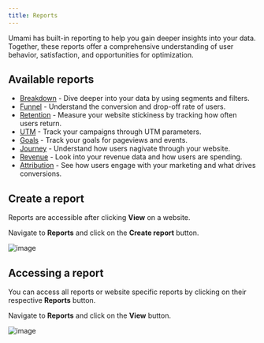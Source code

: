 ```yaml
---
title: Reports
---
```


Umami has built-in reporting to help you gain deeper insights into your data.
Together, these reports offer a comprehensive understanding of user behavior, satisfaction, and opportunities for optimization.

## Available reports

- [Breakdown](/docs/report-breakdown) - Dive deeper into your data by using segments and filters.
- [Funnel](/docs/report-funnel) - Understand the conversion and drop-off rate of users.
- [Retention](/docs/report-retention) - Measure your website stickiness by tracking how often users return.
- [UTM](/docs/report-utm) - Track your campaigns through UTM parameters.
- [Goals](/docs/report-goals) - Track your goals for pageviews and events.
- [Journey](/docs/report-journey) - Understand how users nagivate through your website.
- [Revenue](/docs/report-revenue) - Look into your revenue data and how users are spending.
- [Attribution](/docs/report-attribution) - See how users engage with your marketing and what drives conversions.

## Create a report

Reports are accessible after clicking **View** on a website.

Navigate to **Reports** and click on the **Create report** button.

![image](/images/docs/v3/report-create.png)

## Accessing a report

You can access all reports or website specific reports by clicking on their respective **Reports** button.

Navigate to **Reports** and click on the **View** button.

![image](/images/docs/v3/report-detail.png)
